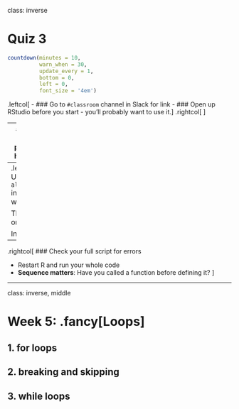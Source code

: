 
class: inverse

# Quiz 3

```r
countdown(minutes = 10,
          warn_when = 30,
          update_every = 1,
          bottom = 0,
          left = 0,
          font_size = '4em')
```

.leftcol[
- ### Go to `#classroom` channel in Slack for link
- ### Open up RStudio before you start - you'll probably want to use it.
]
.rightcol[
<center>
<img src="images/quiz_doge.png" width="400">
</center>
]

---
# Notes on common problems in homeworks

--
.leftcol[
### Use `almostEqual()` in test cases with numbers

This could fail on you:
```r
stopifnot(getTheCents(2.45) == 45)
```

Instead, use:
```r
stopifnot(almostEqual(getTheCents(2.45), 45))
```
]
--
.rightcol[
### Check your full script for errors

- Restart R and run your whole code
- **Sequence matters**: Have you called a function before defining it?
]

---
class: inverse, middle

# Week 5: .fancy[Loops]

## 1. for loops
## 2. breaking and skipping
## 3. while loops
